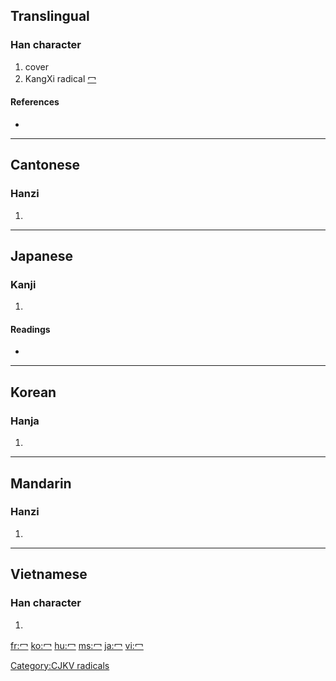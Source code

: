 ==Translingual==
{{stroke order|type=animate}}

===Han character===
{{Han char|rn=14|rad=冖|as=00|sn=2|four=|canj=戈弓 (IN), 中弓 (LN), XX中弓 (XXLN)}}

# cover
# KangXi radical [[Index:Chinese radical/冖|冖]]

====References====
* {{Han ref|kx=0130.120|dkj=01565|dj=0292.120|hdz=10302.140|uh=5196|ud=20886}}

----

==Cantonese==

===Hanzi===
{{yue-hanzi|jyut=|y=mik6}}

# {{defn|Cantonese|sort=冖00}}

----

==Japanese==

===Kanji===
{{ja-kanji|grade=|rs=冖00}}

# {{defn|Japanese}}

====Readings====
* {{ja-readings|on=[[べき]] (beki), [[みゃく]] (myaku)|kun=[[おおう]] (oou)}}

----

==Korean==

===Hanja===
{{ko-hanja|hangeul=멱|rv=myeok|mr=myŏk}}

# {{defn|Korean|sort=冖00}}

[[Category:CJKV radicals]]

----

==Mandarin==

===Hanzi===
{{cmn-hanzi|pin=[[mì]] ([[mi4]])|wg=mi<sup>4</sup>}}

# {{defn|Mandarin|sort=冖00}}

----

==Vietnamese==

===Han character===
{{vi-hantu|[[mịch]]|rs=冖00}}

# {{defn|Vietnamese|sort=冖00}}

[[fr:冖]]
[[ko:冖]]
[[hu:冖]]
[[ms:冖]]
[[ja:冖]]
[[vi:冖]]